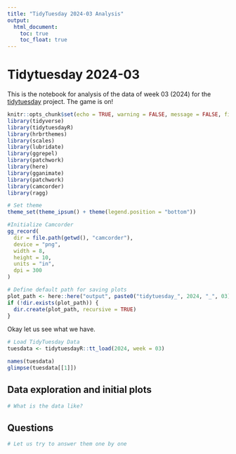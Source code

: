 ```yaml
---
title: "TidyTuesday 2024-03 Analysis"
output: 
  html_document:
    toc: true
    toc_float: true
---
```


# Tidytuesday 2024-03

This is the notebook for analysis of the data of week 03 (2024) for the [tidytuesday](https://tidytues.day) project. The game is on!

```r
knitr::opts_chunk$set(echo = TRUE, warning = FALSE, message = FALSE, fig.width = 12, fig.height = 8, cache = TRUE)
library(tidyverse)
library(tidytuesdayR)
library(hrbrthemes)
library(scales)
library(lubridate)
library(ggrepel)
library(patchwork)
library(here)
library(gganimate)
library(patchwork)
library(camcorder)
library(ragg)

# Set theme
theme_set(theme_ipsum() + theme(legend.position = "bottom"))

#Initialize Camcorder
gg_record(
  dir = file.path(getwd(), "camcorder"), 
  device = "png", 
  width = 8,     
  height = 10,   
  units = "in",  
  dpi = 300    
)

# Define default path for saving plots
plot_path <- here::here("output", paste0("tidytuesday_", 2024, "_", 03))
if (!dir.exists(plot_path)) {
  dir.create(plot_path, recursive = TRUE)
}

```

Okay let us see what we have.

```r
# Load TidyTuesday Data
tuesdata <- tidytuesdayR::tt_load(2024, week = 03)

names(tuesdata)
glimpse(tuesdata[[1]])

```

## Data exploration and initial plots

```r
# What is the data like?

```

## Questions

```r
# Let us try to answer them one by one

```
